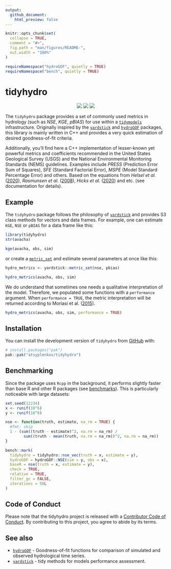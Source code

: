 ---
output:
  github_document:
    html_preview: false
---

<!-- README.md is generated from README.Rmd. Please edit that file -->

```{r, include = FALSE}
knitr::opts_chunk$set(
  collapse = TRUE,
  comment = "#>",
  fig.path = "man/figures/README-",
  out.width = "100%"
)

requireNamespace("hydroGOF", quietly = TRUE)
requireNamespace("bench", quietly = TRUE)
```

# tidyhydro

<!-- badges: start -->
<p align="center">
    <a href="https://github.com/atsyplenkov/tidyhydro/releases">
        <img src="https://img.shields.io/github/v/release/atsyplenkov/tidyhydro?style=flat&labelColor=1C2C2E&color=198ce7&logo=GitHub&logoColor=white"></a>
    <!-- <a href="https://cran.r-project.org/package=tidyhydro">
        <img src="https://img.shields.io/cran/v/tidyhydro?style=flat&labelColor=1C2C2E&color=198ce7&logo=R&logoColor=white"></a> -->
    <a href="https://app.codecov.io/gh/atsyplenkov/tidyhydro">
        <img src="https://img.shields.io/codecov/c/gh/atsyplenkov/tidyhydro?style=flat&labelColor=1C2C2E&color=256bc0&logo=Codecov&logoColor=white"></a>
    <a href="https://github.com/atsyplenkov/tidyhydro/actions/workflows/check-r-pkg.yaml">
        <img src="https://img.shields.io/github/actions/workflow/status/atsyplenkov/tidyhydro/check-r-pkg.yaml?style=flat&labelColor=1C2C2E&color=256bc0&logo=GitHub%20Actions&logoColor=white"></a>
</p>
<!-- badges: end -->

The `tidyhydro` package provides a set of commonly used metrics in hydrology (such as _NSE_, _KGE_, _pBIAS_) for use within a [`tidymodels`](https://www.tidymodels.org/) infrastructure. Originally inspired by the [`yardstick`](https://github.com/tidymodels/yardstick/tree/main) and [`hydroGOF`](https://github.com/hzambran/hydroGOF) packages, this library is mainly written in C++ and provides a very quick estimation of desired goodness-of-fit criteria.

Additionally, you'll find here a C++ implementation of lesser-known yet powerful metrics and coefficients recommended in the United States Geological Survey (USGS) and the National Environmental Monitoring Standards (NEMS) guidelines. Examples include _PRESS_ (Prediction Error Sum of Squares), _SFE_ (Standard Factorial Error), _MSPE_ (Model Standard Percentage Error) and others. Based on the equations from _Helsel et al._ ([2020](https://pubs.usgs.gov/publication/tm4A3)), _Rasmunsen et al._ ([2008](https://pubs.usgs.gov/tm/tm3c4/)), _Hicks et al._ ([2020](https://www.nems.org.nz/documents/suspended-sediment)) and etc. (see documentation for details).

## Example
The `tidyhydro` package follows the philosophy of [`yardstick`](https://github.com/tidymodels/yardstick/tree/main) and provides S3 class methods for vectors and data frames. For example, one can estimate `KGE`, `NSE` or `pBIAS` for a data frame like this:

```{r example}
library(tidyhydro)
str(avacha)

kge(avacha, obs, sim)
```

or create a [`metric_set`](https://yardstick.tidymodels.org/reference/metric_set.html) and estimate several parameters at once like this:

```{r metricset}
hydro_metrics <- yardstick::metric_set(nse, pbias)

hydro_metrics(avacha, obs, sim)
```

We do understand that sometimes one needs a qualitative interpretation of the model. Therefore, we populated some functions with a `performance` argument. When `performance = TRUE`, the metric interpretation will be returned according to Moriasi et al. ([2015](https://elibrary.asabe.org/abstract.asp?aid=46548&t=3&dabs=Y&redir=&redirType=)).

```{r interpretation}
hydro_metrics(avacha, obs, sim, performance = TRUE)
```

## Installation

You can install the development version of `tidyhydro` from [GitHub](https://github.com/atsyplenkov/tidyhydro) with:

``` r
# install.packages("pak")
pak::pak("atsyplenkov/tidyhydro")
```

## Benchmarking
Since the package uses `Rcpp` in the background, it performs slightly faster than base R and other R packages (see [benchmarks](https://atsyplenkov.github.io/tidyhydro/articles/benchmarks.html)). This is particularly noticeable with large datasets:
```{r benchmarking}
set.seed(12234)
x <- runif(10^6)
y <- runif(10^6)

nse <- function(truth, estimate, na_rm = TRUE) {
  #fmt: skip
  1 - (sum((truth - estimate)^2, na.rm = na_rm) /
        sum((truth - mean(truth, na.rm = na_rm))^2, na.rm = na_rm))
}

bench::mark(
  tidyhydro = tidyhydro::nse_vec(truth = x, estimate = y),
  hydroGOF = hydroGOF::NSE(sim = y, obs = x),
  baseR = nse(truth = x, estimate = y),
  check = TRUE,
  relative = TRUE,
  filter_gc = FALSE,
  iterations = 50L
)
```

## Code of Conduct
  
Please note that the tidyhydro project is released with a [Contributor Code of Conduct](https://atsyplenkov.github.io/tidyhydro/CODE_OF_CONDUCT.html). By contributing to this project, you agree to abide by its terms.

## See also
* [`hydroGOF`](https://github.com/hzambran/hydroGOF) - Goodness-of-fit functions for comparison of simulated and observed hydrological time series.
* [`yardstick`](https://github.com/tidymodels/yardstick/tree/main) - tidy methods for models performance assessment.